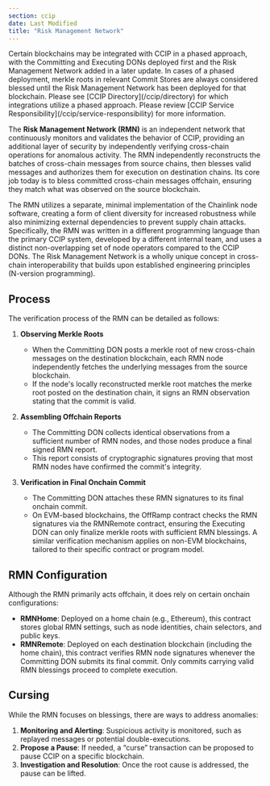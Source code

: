 ```yaml
---
section: ccip
date: Last Modified
title: "Risk Management Network"
---
```



<Aside type="caution" title="Phased Deployments">
  Certain blockchains may be integrated with CCIP in a phased approach, with the Committing and Executing DONs deployed
  first and the Risk Management Network added in a later update. In cases of a phased deployment, merkle roots in
  relevant Commit Stores are always considered blessed until the Risk Management Network has been deployed for that
  blockchain. Please see [CCIP Directory](/ccip/directory) for which integrations utilize a phased approach. Please
  review [CCIP Service Responsibility](/ccip/service-responsibility) for more information.
</Aside>

The **Risk Management Network (RMN)** is an independent network that continuously monitors and validates the behavior of CCIP, providing an additional layer of security by independently verifying cross-chain operations for anomalous activity. The RMN independently reconstructs the batches of cross-chain messages from source chains, then blesses valid messages and authorizes them for execution on destination chains. Its core job today is to bless committed cross-chain messages offchain, ensuring they match what was observed on the source blockchain.

The RMN utilizes a separate, minimal implementation of the Chainlink node software, creating a form of client diversity for increased robustness while also minimizing external dependencies to prevent supply chain attacks. Specifically, the RMN was written in a different programming language than the primary CCIP system, developed by a different internal team, and uses a distinct non-overlapping set of node operators compared to the CCIP DONs. The Risk Management Network is a wholly unique concept in cross-chain interoperability that builds upon established engineering principles (N-version programming).

## Process

The verification process of the RMN can be detailed as follows:

1. **Observing Merkle Roots**

   - When the Committing DON posts a merkle root of new cross-chain messages on the destination blockchain, each RMN node independently fetches the underlying messages from the source blockchain.
   - If the node's locally reconstructed merkle root matches the merke root posted on the destination chain, it signs an RMN observation stating that the commit is valid.

1. **Assembling Offchain Reports**

   - The Committing DON collects identical observations from a sufficient number of RMN nodes, and those nodes produce a final signed RMN report.
   - This report consists of cryptographic signatures proving that most RMN nodes have confirmed the commit's integrity.

1. **Verification in Final Onchain Commit**

   - The Committing DON attaches these RMN signatures to its final onchain commit.
   - On EVM-based blockchains, the OffRamp contract checks the RMN signatures via the RMNRemote contract, ensuring the Executing DON can only finalize merkle roots with sufficient RMN blessings. A similar verification mechanism applies on non-EVM blockchains, tailored to their specific contract or program model.

## RMN Configuration

Although the RMN primarily acts offchain, it does rely on certain onchain configurations:

- **RMNHome**: Deployed on a home chain (e.g., Ethereum), this contract stores global RMN settings, such as node identities, chain selectors, and public keys.
- **RMNRemote**: Deployed on each destination blockchain (including the home chain), this contract verifies RMN node signatures whenever the Committing DON submits its final commit. Only commits carrying valid RMN blessings proceed to complete execution.

## Cursing

While the RMN focuses on blessings, there are ways to address anomalies:

1. **Monitoring and Alerting**: Suspicious activity is monitored, such as replayed messages or potential double-executions.
1. **Propose a Pause**: If needed, a “curse” transaction can be proposed to pause CCIP on a specific blockchain.
1. **Investigation and Resolution**: Once the root cause is addressed, the pause can be lifted.
